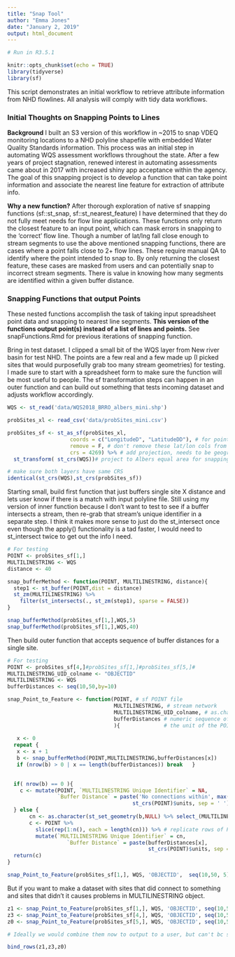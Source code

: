 ```yaml
---
title: "Snap Tool"
author: "Emma Jones"
date: "January 2, 2019"
output: html_document
---
```


```r

# Run in R3.5.1

knitr::opts_chunk$set(echo = TRUE)
library(tidyverse)
library(sf)
```

This script demonstrates an initial workflow to retrieve attribute information from NHD flowlines. All analysis will comply with tidy data workflows. 

### Initial Thoughts on Snapping Points to Lines

**Background** 
I built an S3 version of this workflow in ~2015 to snap VDEQ monitoring locations to a NHD polyline shapefile with embedded Water Quality Standards information. This process was an initial step in automating WQS assessment workflows throughout the state. After a few years of project stagnation, renewed interest in automating assessments came about in 2017 with increased shiny app acceptance within the agency. The goal of this snapping project is to develop a function that can take point information and associate the nearest line feature for extraction of attribute info. 

**Why a new function?** 
After thorough exploration of native sf snapping functions (sf::st_snap, sf::st_nearest_feature) I have determined that they do not fully meet needs for flow line applications. These functions only return the closest feature to an input point, which can mask errors in snapping to the 'correct' flow line. Though a number of lat/lng fall close enough to stream segments to use the above mentioned snapping functions, there are cases where a point falls close to 2+ flow lines. These require manual QA to identify where the point intended to snap to. By only returning the closest feature, these cases are masked from users and can potentially snap to incorrect stream segments. There is value in knowing how many segments are identified within a given buffer distance.

### Snapping Functions that output Points

These nested functions accomplish the task of taking input spreadsheet point data and snapping to nearest line segments. **This version of the functions output point(s) instead of a list of lines and points.** See snapFunctions.Rmd for previous iterations of snapping function.

Bring in test dataset. I clipped a small bit of the WQS layer from New river basin for test NHD. The points are a few real and a few made up (I picked sites that would purposefully grab too many stream geometries) for testing. I made sure to start with a spreadsheet form to make sure the function will be most useful to people. The sf transformation steps can happen in an outer function and can build out something that tests incoming dataset and adjusts workflow accordingly.

```r
WQS <- st_read('data/WQS2018_BRRO_albers_mini.shp')

probSites_xl <- read_csv('data/probSites_mini.csv')

probSites_sf <- st_as_sf(probSites_xl, 
                    coords = c("LongitudeD", "LatitudeDD"), # for point data
                    remove = F, # don't remove these lat/lon cols from df
                    crs = 4269) %>% # add projection, needs to be geographic for now bc entering lat/lng, 
  st_transform( st_crs(WQS))# project to Albers equal area for snapping

# make sure both layers have same CRS
identical(st_crs(WQS),st_crs(probSites_sf))
```


Starting small, build first function that just buffers single site X distance and lets user know if there is a match with input polyline file. Still using my version of inner function because I don't want to test to see if a buffer intersects a stream, then re-grab that stream's unique identifier in a separate step. I think it makes more sense to just do the st_intersect once even though the apply() functionality is a tad faster, I would need to st_intersect twice to get out the info I need.


```r
# For testing
POINT <- probSites_sf[1,]
MULTILINESTRING <- WQS
distance <- 40

snap_bufferMethod <- function(POINT, MULTILINESTRING, distance){
  step1 <- st_buffer(POINT,dist = distance)
  st_zm(MULTILINESTRING) %>% 
    filter(st_intersects(., st_zm(step1), sparse = FALSE))
}

snap_bufferMethod(probSites_sf[1,],WQS,5)
snap_bufferMethod(probSites_sf[1,],WQS,40)
```

Then build outer function that accepts sequence of buffer distances for a single site.

```r
# For testing
POINT <- probSites_sf[4,]#probSites_sf[1,]#probSites_sf[5,]#
MULTILINESTRING_UID_colname <- "OBJECTID"
MULTILINESTRING <- WQS
bufferDistances <- seq(10,50,by=10)

snap_Point_to_Feature <- function(POINT, # sf POINT file
                                  MULTILINESTRING, # stream network
                                  MULTILINESTRING_UID_colname, # as.character(name of unique identifier in POINT file)
                                  bufferDistances # numeric sequence of distances to run buffer, these will be in
                                  ){              # the unit of the POINT and MULTILINESTRING files
  
   x <- 0
  repeat {
   x <- x + 1
   b <- snap_bufferMethod(POINT,MULTILINESTRING,bufferDistances[x])
   if (nrow(b) > 0 | x == length(bufferDistances)) break   }
  

  if( nrow(b) == 0 ){
    c <- mutate(POINT, `MULTILINESTRING Unique Identifier` = NA,
                `Buffer Distance` = paste('No connections within', max(bufferDistances),
                                        st_crs(POINT)$units, sep = ' '))
  } else {
       cn <- as.character(st_set_geometry(b,NULL) %>% select_(MULTILINESTRING_UID_colname) %>% flatten_chr())
       c <- POINT %>%
         slice(rep(1:n(), each = length(cn))) %>% # replicate rows of POINT file length(cn) times to mutate cn info
         mutate(`MULTILINESTRING Unique Identifier` = cn,
                   `Buffer Distance` = paste(bufferDistances[x], 
                                             st_crs(POINT)$units, sep = ' ')) }
  return(c)
}

snap_Point_to_Feature(probSites_sf[1,], WQS, 'OBJECTID',  seq(10,50, 5))
``` 

But if you want to make a dataset with sites that did connect to something and sites that didn't it causes problems in MULTILINESTRING object.

```r
z1 <- snap_Point_to_Feature(probSites_sf[1,], WQS, 'OBJECTID', seq(10,50,by=10)) # one connection
z3 <- snap_Point_to_Feature(probSites_sf[4,], WQS, 'OBJECTID', seq(10,50,by=10)) # three connections
z0 <- snap_Point_to_Feature(probSites_sf[5,], WQS, 'OBJECTID', seq(10,50,by=10)) # no connection

# Ideally we would combine them now to output to a user, but can't bc sf issues with bind_rows

bind_rows(z1,z3,z0)
```
